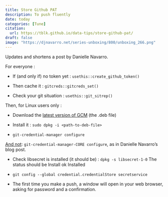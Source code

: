```yaml
---
title: Store Github PAT
description: To push fluently
date: today
categories: [Tune]
citation: 
  url: https://tblk.github.io/data-tips/store-github-pat/ 
draft: false
image: "https://djnavarro.net/series-unboxing/800/unboxing_266.png"
---
```


Updates and shortens a post by Danielle Navarro.

For everyone :

-   If (and only if) no token yet : `usethis::create_github_token()`

-   Then cache it : `gitcreds::gitcreds_set()`

-   Check your git situation : `usethis::git_sitrep()`

Then, for Linux users only :

-   Download the [latest version of GCM](https://github.com/git-ecosystem/git-credential-manager/releases/tag/v2.1.2) (the .deb file)

-   Install it : `sudo dpkg -i <path-to-deb-file>`

-   `git-credential-manager configure`

::: callout-warning
[And not](https://github.com/git-ecosystem/git-credential-manager/blob/main/docs/rename.md): `git-credential-manager-CORE configure`, as in Danielle Navarro's blog post.
:::

-   Check libsecret is installed (it should be) : `dpkg -s libsecret-1-0` The status should be Install ok Installed

-   `git config --global credential.credentialStore secretservice`

-   The first time you make a push, a window will open in your web browser, asking for password and a confirmation.
